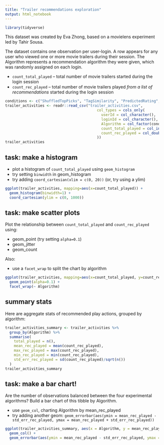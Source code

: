```yaml
---
title: "Trailer recommendations exploration"
output: html_notebook
---
```


```r
library(tidyverse)
```

This dataset was created by Eva Zhong, based on a movielens experiment 
led by Tahir Sousa.

The dataset contains one observation per user-login. A row appears for any user who viewed one or more movie trailers during their session.  The Algorithm represents a recommendation algorithm they were given, which was randomly assigned on each login.

* `count_total_played` -- total number of movie trailers started during the login session
* `count_rec_played` -- total number of movie trailers played *from a list of recommendations* started during the login session

```r
conditions <- c("ShuffledTopPicks", "TagSimilarity", "PredictedRating", "FilmReleaseDate")
trailer_activities <- readr::read_csv("trailer_activities.csv",
                                          col_types = cols_only(
                                            userId = col_character(),
                                            loginId = col_character(),
                                            Algorithm = col_factor(conditions, ordered = TRUE),
                                            count_total_played = col_integer(),
                                            count_rec_played = col_double()
                                          ))
trailer_activities
```

## task: make a histogram

* plot a histogram of `count_total_played` using `geom_histogram`
* try setting `binwidth` in geom_histogram
* try adding `coord_cartesian(xlim = c(0, 20))` (or, try using a ylim)

```r
ggplot(trailer_activities, mapping=aes(x=count_total_played)) +
  geom_histogram(binwidth=1) +
  coord_cartesian(ylim = c(0, 1000))
```

## task: make scatter plots

Plot the relationship between `count_total_played` and `count_rec_played` using:

* geom_point (try setting `alpha=0.1`)
* geom_jitter
* geom_count

Also:

* use a `facet_wrap` to split the chart by algorithm

```r
ggplot(trailer_activities, mapping=aes(x=count_total_played, y=count_rec_played)) +
  geom_point(alpha=0.1) +
  facet_wrap(~ Algorithm)
```

## summary stats

Here are aggregate stats of recommended play actions, grouped by algorithm:

```r
trailer_activities_summary <- trailer_activities %>% 
  group_by(Algorithm) %>% 
  summarise(
    total_played = n(),
    mean_rec_played = mean(count_rec_played),
    max_rec_played = max(count_rec_played),
    min_rec_played = min(count_rec_played),
    std_err_rec_played = sd(count_rec_played)/sqrt(n())
  )
trailer_activities_summary
```


## task: make a bar chart!

Are the number of observations balanced between the four experimental algorithms?
Build a bar chart of this tibble by Algorithm.

* use `geom_col`, charting Algorithm by mean_rec_played
* try adding another geom: `geom_errorbar(aes(ymin = mean_rec_played - std_err_rec_played, ymax = mean_rec_played + std_err_rec_played))`
    

```r
ggplot(trailer_activities_summary, aes(x = Algorithm, y = mean_rec_played)) +
  geom_col() + 
  geom_errorbar(aes(ymin = mean_rec_played - std_err_rec_played, ymax = mean_rec_played + std_err_rec_played))
```
